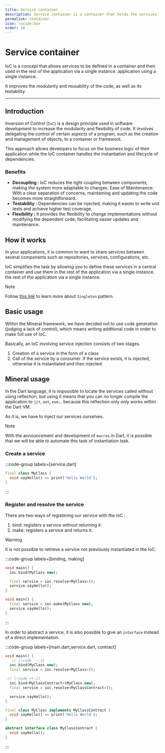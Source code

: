 ```yaml
---
title: Service container
description: Service container is a container that holds the services for the application.
permalink: container
icon: lucide:box
order: 10
---
```

# Service container

IoC is a concept that allows services to be defined in a container and then used in the rest of the application via a
single instance.
application using a single instance.

It improves the modularity and reusability of the code, as well as its testability.

---

## Introduction

Inversion of Control (`IoC`) is a design principle used in software development to increase the modularity and flexibility
of code. It involves delegating the control of certain aspects of a program, such as the creation and management of
objects, to a container or framework.

This approach allows developers to focus on the business logic of their application while the IoC container handles the
instantiation and lifecycle of dependencies.

### Benefits

- **Decoupling :** IoC reduces the tight coupling between components, making the system more adaptable to changes. Ease of Maintenance: With a clear separation of concerns, maintaining and updating the code becomes more straightforward.
- **Testability :** Dependencies can be injected, making it easier to write unit tests and achieve higher test coverage.
- **Flexibility :** It provides the flexibility to change implementations without modifying the dependent code, facilitating easier updates and maintenance.

## How it works

In your applications, it is common to want to share services between several components such as
repositories, services, configurations, etc.

IoC simplifies the task by allowing you to define these services in a central container and use them in the rest of the application via a single instance.
the rest of the application via a single instance.

> [!note]
> Follow [this link](https://refactoring.guru/design-patterns/singleton) to learn more about `Singleton` pattern.

## Basic usage

Within the Mineral framework, we have decided not to use code generation (judging a lack of
control), which means writing additional code in order to make full use of IoC.

Basically, an IoC involving service injection consists of two stages.

1. Creation of a service in the form of a class
2. Call of the service by a consumer. If the service exists, it is injected, otherwise it is instantiated and then injected.

## Mineral usage

In the Dart language, it is impossible to locate the services called without using reflection,
but using it means that you can no longer compile the application to `jit`, `aot`, `exe`... because this reflection only
only works within the Dart VM.

As it is, we have to inject our services ourselves.

> [!note]
> With the announcement and development of `macros` in Dart, it is possible that we will be able to automate this task of
> instantiation task.

### Create a service

:::code-group labels=[service.dart]
```dart
final class MyClass {
  void sayHello() => print('Hello World');
}
```
:::

### Register and resolve the service

There are two ways of registering our service with the IoC :

1. bind: registers a service without returning it.
2. make: registers a service and returns it.

> [!warning]
> It is not possible to retrieve a service not previously instantiated in the IoC.

:::code-group labels=[binding, making]
```dart
void main() {
  ioc.bind(MyClass.new);

  final service = ioc.resolve<MyClass>();
  service.sayHello();
}
```

```dart
void main() {
  final service = ioc.make(MyClass.new);
  service.sayHello();
}
```
:::

In order to abstract a service, it is also possible to give an `interface` instead of a direct implementation.

:::code-group labels=[main.dart,service.dart, contract]
```dart
void main() {
   // [!code --:2]
  ioc.bind(MyClass.new);
  final service = ioc.resolve<MyClass>();

 // [!code ++:2]
  ioc.bind<MyClassContract>(MyClass.new);
  final service = ioc.resolve<MyClassContract>();

  service.sayHello();
}
```
```dart
final class MyClass implements MyClassContract {
  void sayHello() => print('Hello World');
}
```
```dart
abstract interface class MyClassContract {
  void sayHello();
}
```
:::